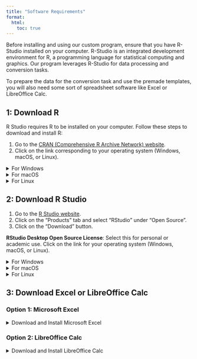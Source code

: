 ---
title: "Software Requirements"
format:
  html:
    toc: true
---

Before installing and using our custom program, ensure that you have R-Studio installed on your computer. R-Studio is an integrated development environment for R, a programming language for statistical computing and graphics. Our program leverages R-Studio for data processing and conversion tasks.

To prepare the data for the conversion task and use the premade templates, you will also need some sort of spreadsheet software like Excel or LibreOffice Calc.

## 1: Download R

R Studio requires R to be installed on your computer. Follow these steps to download and install R:

1.  Go to the [CRAN (Comprehensive R Archive Network) website](https://cran.r-project.org/).
2.  Click on the link corresponding to your operating system (Windows, macOS, or Linux).

<details>

<summary>For Windows</summary>

-   Click on "Download R for Windows".
-   Click on "base" and then "Download R 4.x.x for Windows" (the latest version number will be displayed instead of 'x.x.x').
-   Once downloaded, open the installer and follow the instructions to complete the installation.

</details>

<details>

<summary>For macOS</summary>

-   Click on "Download R for macOS".
-   Click on the link for the `.pkg` file for the latest version of R under the "Latest release" section.
-   Once downloaded, open the `.pkg` file and follow the instructions to complete the installation.

</details>

<details>

<summary>For Linux</summary>

-   Click on "Download R for Linux".
-   Follow the instructions specific to your Linux distribution to add the repository and install R using your package manager.

</details>

## 2: Download R Studio

1.  Go to the [R Studio website](https://www.rstudio.com/).
2.  Click on the "Products" tab and select "RStudio" under "Open Source".
3.  Click on the "Download" button.

**RStudio Desktop Open Source License**: Select this for personal or academic use. Click on the link for your operating system (Windows, macOS, or Linux).

<details>

<summary>For Windows</summary>

-   Open the downloaded installer (`.exe` file).
-   Follow the on-screen instructions to complete the installation.

</details>

<details>

<summary>For macOS</summary>

-   Open the downloaded disk image (`.dmg` file).
-   Drag and drop the R Studio icon into the Applications folder.

</details>

<details>

<summary>For Linux</summary>

-   Download the `.deb` file for Debian/Ubuntu or the `.rpm` file for Fedora/RedHat/CentOS.
-   For Debian/Ubuntu: \`\`\`sh sudo dpkg -i rstudio-x.y.z-amd64.deb sudo apt-get install -f

</details>

## 3: Download Excel or LibreOffice Calc

### Option 1: Microsoft Excel

<details>

<summary>Download and Install Microsoft Excel</summary>

Microsoft Excel is a powerful spreadsheet program that's part of the Microsoft Office suite. You can get it by purchasing or subscribing to Microsoft Office.

#### Step 1: Purchase or Subscribe to Microsoft Office

1.  Go to the [Microsoft Office website](https://www.microsoft.com/microsoft-365/get-started-with-office-2021).
2.  Choose a plan that suits your needs:
    -   **Microsoft 365**: A subscription-based service that provides the latest Office applications, including Excel, with regular updates.
    -   **Office 2021**: A one-time purchase that includes Excel.

#### Step 2: Download and Install Microsoft Office

1.  After purchasing or subscribing, sign in to your Microsoft account.
2.  Go to the [Microsoft Office installation page](https://account.microsoft.com/services/office/install).
3.  Click on the "Install" button and follow the on-screen instructions to download the Office installer.
4.  Open the installer and follow the prompts to install Microsoft Office, including Excel, on your computer.

For more information and support, visit the following pages: [Microsoft Office Support](https://support.microsoft.com/office)

</details>

### Option 2: LibreOffice Calc

<details>

<summary>Download and Install LibreOffice Calc</summary>

LibreOffice Calc is a free and open-source spreadsheet program that offers many of the same features as Excel.

#### Step 1: Download LibreOffice

1.  Go to the [LibreOffice download page](https://www.libreoffice.org/download/download/).
2.  The website should automatically detect your operating system. Click on the "Download" button to download the installer for your system.
3.  If you need a different version or operating system, select the appropriate options from the dropdown menus before downloading.

#### Step 2: Install LibreOffice

1.  Once the download is complete, open the installer file.
2.  Follow the on-screen instructions to install LibreOffice on your computer.
3.  During installation, you can choose to install all LibreOffice applications or just LibreOffice Calc.
4.  After the installation is complete, you can open LibreOffice Calc from your applications menu or desktop shortcut.

For more information and support, visit the following pages: [LibreOffice Documentation](https://documentation.libreoffice.org/)

</details>
